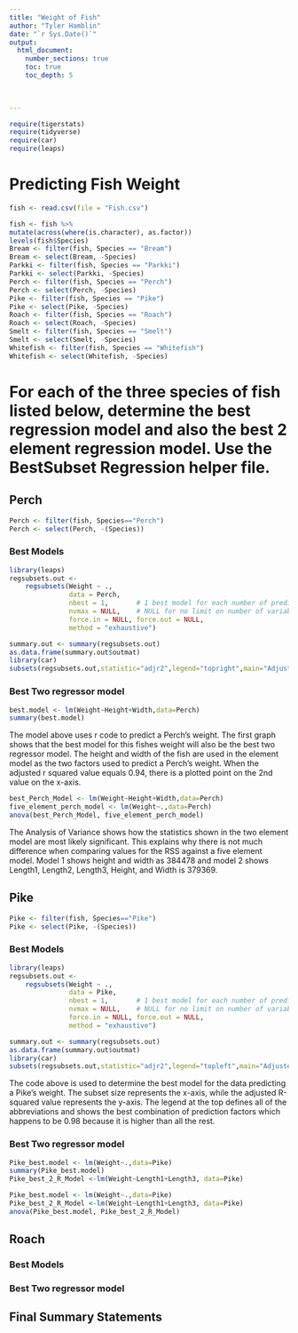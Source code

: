 ```yaml
---
title: "Weight of Fish"
author: "Tyler Hamblin"
date: "`r Sys.Date()`"  
output: 
  html_document:
    number_sections: true
    toc: true
    toc_depth: 5

 
    
---
```



```r
require(tigerstats)
require(tidyverse)
require(car)
require(leaps)
```

# Predicting Fish Weight
```r
fish <- read.csv(file = "Fish.csv")
```

```r
 
fish <- fish %>%
mutate(across(where(is.character), as.factor))
levels(fish$Species)
Bream <- filter(fish, Species == "Bream")
Bream <- select(Bream, -Species) 
Parkki <- filter(fish, Species == "Parkki")
Parkki <- select(Parkki, -Species) 
Perch <- filter(fish, Species == "Perch")
Perch <- select(Perch, -Species) 
Pike <- filter(fish, Species == "Pike")
Pike <- select(Pike, -Species) 
Roach <- filter(fish, Species == "Roach")
Roach <- select(Roach, -Species) 
Smelt <- filter(fish, Species == "Smelt")
Smelt <- select(Smelt, -Species) 
Whitefish <- filter(fish, Species == "Whitefish")
Whitefish <- select(Whitefish, -Species) 
```

# For each of the three species of fish listed below, determine the best regression model and also the best 2 element regression model. Use the BestSubset Regression helper file.


## Perch
```r
Perch <- filter(fish, Species=="Perch")
Perch <- select(Perch, -(Species))
```

### Best Models
```r
library(leaps)
regsubsets.out <-
    regsubsets(Weight ~ .,
               data = Perch,
               nbest = 1,       # 1 best model for each number of predictors
               nvmax = NULL,    # NULL for no limit on number of variables
               force.in = NULL, force.out = NULL,
               method = "exhaustive")

summary.out <- summary(regsubsets.out)
as.data.frame(summary.out$outmat)
library(car)
subsets(regsubsets.out,statistic="adjr2",legend="topright",main="Adjusted R^2")
```


### Best Two regressor model
```r
best.model <- lm(Weight~Height+Width,data=Perch)
summary(best.model)
``` 

The model above uses r code to predict a Perch's weight. The first graph shows that the best model for this fishes weight will also be the best two regressor model. The height and width of the fish are used in the element model as the two factors used to predict a Perch's weight. When the adjusted r squared value equals 0.94, there is a plotted point on the 2nd value on the x-axis. 

```r
best_Perch_Model <- lm(Weight~Height+Width,data=Perch)
five_element_perch_model <- lm(Weight~.,data=Perch)
anova(best_Perch_Model, five_element_perch_model)
```

The Analysis of Variance shows how the statistics shown in the two element model are most likely significant. This explains why there is not much difference when comparing values for the RSS against a five element model. Model 1 shows height and width as 384478 and model 2 shows Length1, Length2, Length3, Height, and Width is 379369. 


## Pike
```r
Pike <- filter(fish, Species=="Pike")
Pike <- select(Pike, -(Species))
```

### Best Models
```r
library(leaps)
regsubsets.out <-
    regsubsets(Weight ~ .,
               data = Pike,
               nbest = 1,       # 1 best model for each number of predictors
               nvmax = NULL,    # NULL for no limit on number of variables
               force.in = NULL, force.out = NULL,
               method = "exhaustive")

summary.out <- summary(regsubsets.out)
as.data.frame(summary.out$outmat)
library(car)
subsets(regsubsets.out,statistic="adjr2",legend="topleft",main="Adjusted R^2")
```

The code above is used to determine the best model for the data predicting a Pike's weight. The subset size represents the x-axis, while the adjusted R-squared value represents the y-axis. The legend at the top defines all of the abbreviations and shows the best combination of prediction factors which happens to be 0.98 because it is higher than all the rest. 

### Best Two regressor model
```r
Pike_best.model <- lm(Weight~.,data=Pike)
summary(Pike_best.model)
Pike_best_2_R_Model <-lm(Weight~Length1+Length3, data=Pike)
``` 



```r
Pike_best.model <- lm(Weight~.,data=Pike)
Pike_best_2_R_Model <-lm(Weight~Length1+Length3, data=Pike)
anova(Pike_best.model, Pike_best_2_R_Model)
```

## Roach

### Best Models

### Best Two regressor model

## Final Summary Statements